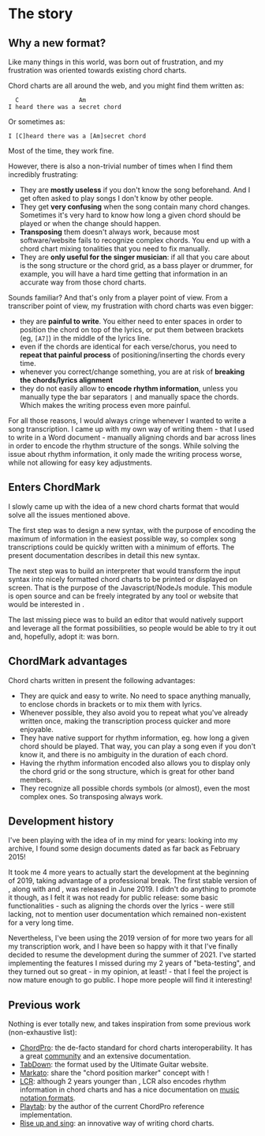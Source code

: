 
# The story

## Why a new format?

Like many things in this world, <CM/> was born out of frustration, and my frustration was oriented towards existing chord charts.

Chord charts are all around the web, and you might find them written as:

```
  C                 Am
I heard there was a secret chord
```

Or sometimes as:

```
I [C]heard there was a [Am]secret chord
```

Most of the time, they work fine.

However, there is also a non-trivial number of times when I find them incredibly frustrating:

-   They are **mostly useless** if you don't know the song beforehand. And I get often asked to play songs I don't know by other people.
-   They get **very confusing** when the song contain many chord changes. Sometimes it's very hard to know how long a given chord should be played or when the change should happen.
-   **Transposing** them doesn't always work, because most software/website fails to recognize complex chords. You end up with a chord chart mixing tonalities that you need to fix manually.
-   They are **only useful for the singer musician**: if all that you care about is the song structure or the chord grid, as a bass player or drummer, for example, you will have a hard time getting that information in an accurate way from those chord charts.

Sounds familiar? And that's only from a player point of view. From a transcriber point of view, my frustration with chord charts was even bigger:

-   they are **painful to write**. You either need to enter spaces in order to position the chord on top of the lyrics, or put them between brackets (eg, `[A7]`) in the middle of the lyrics line.
-   even if the chords are identical for each verse/chorus, you need to **repeat that painful process** of positioning/inserting the chords every time.
-   whenever you correct/change something, you are at risk of **breaking the chords/lyrics alignment**
-   they do not easily allow to **encode rhythm information**, unless you manually type the bar separators `|` and manually space the chords. Which makes the writing process even more painful.

For all those reasons, I would always cringe whenever I wanted to write a song transcription. 
I came up with my own way of writing them - that I used to write in a Word document - manually aligning chords and bar across lines in order to encode the rhythm structure of the songs.
While solving the issue about rhythm information, it only made the writing process worse, while not allowing for easy key adjustments.

## Enters ChordMark

I slowly came up with the idea of a new chord charts format that would solve all the issues mentioned above.

The first step was to design a new syntax, with the purpose of encoding the maximum of information in the easiest possible way, so complex song transcriptions could be quickly written with a minimum of efforts.
The present documentation describes in detail this new syntax.

The next step was to build an interpreter that would transform the input syntax into nicely formatted chord charts to be printed or displayed on screen.
That is the purpose of the <CM /> Javascript/NodeJs module. 
This module is open source and can be freely integrated by any tool or website that would be interested in <CM />.

The last missing piece was to build an editor that would natively support <CM /> and leverage all the format possibilities, so people would be able to try it out and, hopefully, adopt it: <CCS /> was born.

## ChordMark advantages

Chord charts written in <CM /> present the following advantages:

-   They are quick and easy to write. No need to space anything manually, to enclose chords in brackets or to mix them with lyrics.
-   Whenever possible, they also avoid you to repeat what you've already written once, making the transcription process quicker and more enjoyable.
-   They have native support for rhythm information, eg. how long a given chord should be played. That way, you can play a song even if you don't know it, and there is no ambiguity in the duration of each chord.
-   Having the rhythm information encoded also allows you to display only the chord grid or the song structure, which is great for other band members.
-   They recognize all possible chords symbols (or almost), even the most complex ones. So transposing always work.

## Development history

I've been playing with the idea of <CM /> in my mind for years: looking into my archive, I found some design documents dated as far back as February 2015!

It took me 4 more years to actually start the development at the beginning of 2019, taking advantage of a professional break. 
The first stable version of <CM/>, along with <CCS /> and <CS />, was released in June 2019.
I didn't do anything to promote it though, as I felt it was not ready for public release:
some basic functionalities - such as aligning the chords over the lyrics - were still lacking, not to mention user documentation which remained non-existent for a very long time.

Nevertheless, I've been using the 2019 version of <CM/> for more two years for all my transcription work, and I have been so happy with it that I've finally decided to resume the development during the summer of 2021.
I've started implementing the features I missed during my 2 years of "beta-testing", and they turned out so great - in my opinion, at least! - that I feel the project is now mature enough to go public.
I hope more people will find it interesting!

## Previous work

Nothing is ever totally new, and <CM/> takes inspiration from some previous work (non-exhaustive list):

-   [ChordPro](https://www.chordpro.org/): the de-facto standard for chord charts interoperability. It has a great [community](https://groups.io/g/ChordPro/topics) and an extensive documentation. 
-   [TabDown](https://github.com/ultimate-guitar/Tabdown): the format used by the Ultimate Guitar website.
-   [Markato](https://markato.studio/): share the "chord position marker" concept with <CM />!
-   [LCR](https://lcr4songs.readthedocs.io/en/latest/): although 2 years younger than <CM />, LCR also encodes rhythm information in chord charts and has a nice documentation on [music notation formats](https://lcr4songs.readthedocs.io/en/latest/lcr/time-in-music-notation/).
-   [Playtab](https://www.vromans.org/johan/software/sw_playtab.html): by the author of the current ChordPro reference implementation.
-   [Rise up and sing](https://www.riseupandsing.org/songbooks/rise-up-singing/content/song-layout): an innovative way of writing chord charts.
